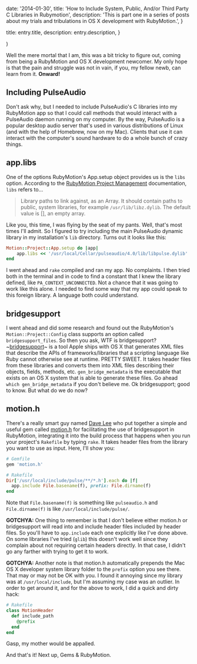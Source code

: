 
  date: '2014-01-30',
  title:
    'How to Include System, Public, And/or Third Party C Libraries in Rubymotion',
  description:
    'This is part one in a series of posts about my trials and tribulations in OS X development with RubyMotion.',
}

  title: entry.title,
  description: entry.description,
}

  <EntryLayout>
    <Entry
      entry={entry}
      {...props}
    />
  </EntryLayout>
)

Well the mere mortal that I am, this was a bit tricky to figure out, coming from being a RubyMotion and OS X development newcomer. My only hope is that the pain and struggle was not in vain, if you, my fellow newb, can learn from it. **Onward!**

## Including PulseAudio

Don't ask why, but I needed to include PulseAudio's C libraries into my RubyMotion app so that I could call methods that would interact with a PulseAudio daemon running on my computer. By the way, PulseAudio is a popular desktop audio server that's used in various distributions of Linux (and with the help of Homebrew, now on my Mac). Clients that use it can interact with the computer's sound hardware to do a whole bunch of crazy things.

## app.libs

One of the options RubyMotion's App.setup object provides us is the `libs` option. According to the [RubyMotion Project Management][1] documentation, `libs` refers to...

> Library paths to link against, as an Array. It should contain paths to public, system libraries, for example `/usr/lib/libz.dylib`. The default value is [], an empty array.

Like you, this time, I was flying by the seat of my pants. Well, that's most times I'll admit. So I figured to try including the main PulseAudio dynamic library in my installation's `lib` directory. Turns out it looks like this:

```ruby
Motion::Project::App.setup do |app|
    app.libs << '/usr/local/Cellar/pulseaudio/4.0/lib/libpulse.dylib'
end
```

I went ahead and `rake` compiled and ran my app. No complaints. I then tried both in the terminal and in code to find a constant that I knew the library defined, like `PA_CONTEXT_UNCONNECTED`. Not a chance that it was going to work like this alone. I needed to find some way that my app could speak to this foreign library. A language both could understand.

## bridgesupport

I went ahead and did some research and found out the RubyMotion's `Motion::Project::Config` class supports an option called `bridgesupport_files`. So then you ask, WTF is bridgesupport? ~[bridgesupport]()~ is a tool Apple ships with OS X that generates XML files that describe the APIs of frameworks/libraries that a scripting language like Ruby cannot otherwise see at runtime. PRETTY SWEET. It takes header files from these libraries and converts them into XML files describing their objects, fields, methods, etc. `gen_bridge_metadata` is the executable that exists on an OS X system that is able to generate these files. Go ahead `which gen_bridge_metadata` if you don't believe me. Ok bridgesupport; good to know. But what do we do now?

## motion.h

There's a really smart guy named [Dave Lee][2] who put together a simple and useful gem called [motion.h][3] for facilitating the use of bridgesupport in RubyMotion, integrating it into the build process that happens when you run your project's `Rakefile` by typing `rake`. It takes header files from the library you want to use as input. Here, I'll show you:

```ruby
# Gemfile
gem 'motion.h'

# Rakefile
Dir['/usr/local/include/pulse/**/*.h'].each do |f|
  app.include File.basename(f), prefix: File.dirname(f)
end
```

Note that `File.basename(f)` is something like `pulseaudio.h` and `File.dirname(f)` is like `/usr/local/include/pulse/`.

**GOTCHYA:** One thing to remember is that I don't believe either motion.h or bridgesupport will read into and include header files included by header files. So you'll have to `app.include` each one explicitly like I've done above. On some libraries I've tried (`glib`) this doesn't work well since they complain about not requiring certain headers directly. In that case, I didn't go any farther with trying to get it to work.

**GOTCHYA:** Another note is that motion.h automatically prepends the Mac OS X developer system library folder to the `prefix` option you see there. That may or may not be OK with you. I found it annoying since my library was at `/usr/local/include`, but I'm assuming my case was an outlier. In order to get around it, and for the above to work, I did a quick and dirty hack:

```ruby
# Rakefile
class MotionHeader
  def include_path
    @prefix
  end
end
```

Gasp, my mother would be appalled.

And that's it! Next up, Gems & RubyMotion.

[1]: http://www.rubymotion.com/developer-center/guides/project-management/#_os_x_options
[2]: https://github.com/kastiglione
[3]: https://github.com/kastiglione/motion.h
